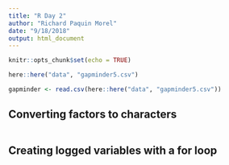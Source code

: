 ```yaml
---
title: "R Day 2"
author: "Richard Paquin Morel"
date: "9/18/2018"
output: html_document
---
```


```r
knitr::opts_chunk$set(echo = TRUE)
```

```r
here::here("data", "gapminder5.csv")

gapminder <- read.csv(here::here("data", "gapminder5.csv"))
```


## Converting factors to characters

```r

```


## Creating logged variables with a for loop

```r

```


